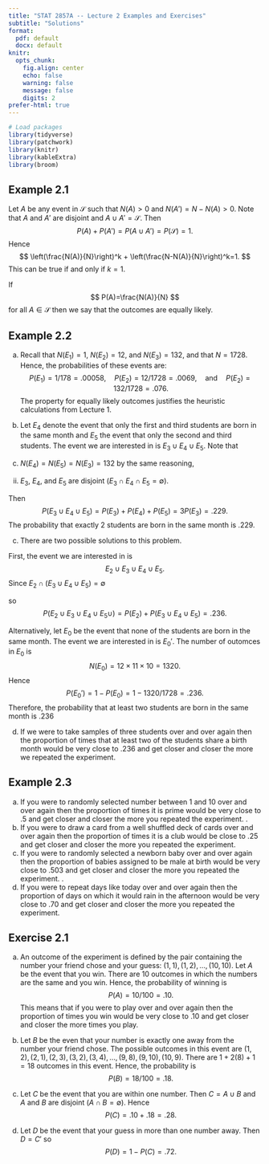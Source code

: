 ---
title: "STAT 2857A -- Lecture 2 Examples and Exercises"
subtitle: "Solutions"
format: 
  pdf: default
  docx: default
knitr: 
  opts_chunk:
    fig.align: center
    echo: false
    warning: false
    message: false
    digits: 2
prefer-html: true
---

```{r}
# Load packages
library(tidyverse)
library(patchwork)
library(knitr)
library(kableExtra)
library(broom)
```

## Example 2.1

Let $A$ be any event in $\mathcal{S}$ such that $N(A)>0$ and $N(A')=N-N(A)>0$. Note that $A$ and $A'$ are disjoint and $A \cup A'= \mathcal{S}$. Then
$$
P(A) + P(A')=P(A\cup A')=P(\mathcal{S})=1.
$$
Hence
$$
\left(\frac{N(A)}{N}\right)^k + \left(\frac{N-N(A)}{N}\right)^k=1.
$$
This can be true if and only if $k=1$. 

If
$$
    P(A)=\frac{N(A)}{N}
$$
for all $A \in \mathcal{S}$ then we say that the outcomes are equally likely. 

## Example 2.2

a) Recall that $N(E_1)=1$, $N(E_2)=12$, and $N(E_3)=132$, and that $N=1728$. Hence, the probabilities of these events are:
$$
P(E_1)=1/178=.00058, \quad P(E_2)=12/1728=.0069, \quad \mathrm{and} \quad P(E_2)=132/1728=.076.
$$
The property for equally likely outcomes justifies the heuristic calculations from Lecture 1.

b) Let $E_4$ denote the event that only the first and third students are born in the same month and $E_5$ the event that only the second and third students. The event we are interested in is $E_3 \cup E_4 \cup E_5$. Note that

  i) $N(E_4)=N(E_5)=N(E_3)=132$ by the same reasoning,
  ii) $E_3$, $E_4$, and $E_5$ are disjoint ($E_3 \cap E_4 \cap E_5 = \emptyset$). 
  
Then
$$
P(E_3 \cup E_4 \cup E_5)=P(E_3) + P(E_4) + P(E_5)=3P(E_3)=.229.
$$
The probability that exactly 2 students are born in the same month is .229.

c) There are two possible solutions to this problem. 

First, the event we are interested in is
$$
E_2 \cup E_3 \cup E_4 \cup E_5.
$$
Since $E_2 \cap (E_3 \cup E_4 \cup E_5) = \emptyset$

so
$$
P(E_2 \cup E_3 \cup E_4 \cup E_5 \cup )=P(E_2) + P(E_3 \cup E_4 \cup E_5) =.236.
$$

Alternatively, let $E_0$ be the event that none of the students are born in the same month. The event we are interested in is $E_0'$. The number of outomces in $E_0$ is
$$
N(E_0)=12 \times 11 \times 10=1320.
$$
Hence
$$
P(E_0')=1-P(E_0)=1-1320/1728=.236.
$$
Therefore, the probability that at least two students are born in the same month is .236

d) If we were to take samples of three students over and over again then the proportion of times that at least two of the students share a birth month would be very close to .236 and get closer and closer the more we repeated the experiment. 
  
## Example 2.3
a) If you were to randomly selected number between 1 and 10 over and over again then the proportion of times it is prime would be very close to $.5$ and get closer and closer the more you repeated the experiment. .
b) If you were to draw a card from a well shuffled deck of cards over and over again then the proportion of times it is a club would be close to $.25$ and get closer and closer the more you repeated the experiment. 
c) If you were to randomly selected a newborn baby over and over again then the proportion of babies assigned to be male at birth would be very close to $.503$ and get closer and closer the more you repeated the experiment. . 
d) If you were to repeat days like today over and over again then the proportion of days on which it would rain in the afternoon would be very close to $.70$ and get closer and closer the more you repeated the experiment.

## Exercise 2.1

a) An outcome of the experiment is defined by the pair containing the number your friend chose and your guess: $(1,1),(1,2),\ldots,(10,10)$. Let $A$ be the event that you win. There are 10 outcomes in which the numbers are the same and you win. Hence, the probability of winning is
$$
P(A)=10/100=.10.
$$
This means that if you were to play over and over again then the proportion of times you win would be very close to .10 and get closer and closer the more times you play.

b) Let $B$ be the even that your number is exactly one away from the number your friend chose. The possible outcomes in this event are $(1,2),(2,1),(2,3),(3,2),(3,4),\ldots,(9,8),(9,10),(10,9)$. There are $1 + 2(8) + 1=18$ outcomes in this event. Hence, the probability is
$$
P(B)=18/100=.18. 
$$

c) Let $C$ be the event that you are within one number. Then $C=A \cup B$ and $A$ and $B$ are disjoint ($A \cap B=\emptyset$). Hence
$$
P(C)=.10 + .18 = .28.
$$

d) Let $D$ be the event that your guess in more than one number away. Then $D=C'$ so
$$
P(D)=1-P(C)=.72.
$$
